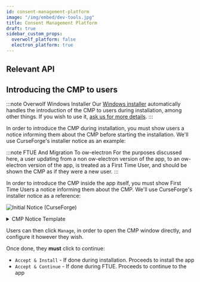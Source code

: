 ```yaml
---
id: consent-management-platform
image: "/img/embed/dev-tools.jpg"
title: Consent Management Platform
draft: true
sidebar_custom_props:
  overwolf_platform: false
  electron_platform: true
---
```



<CMPIntro/>

## Relevant API


<API/>


## Introducing the CMP to users

<Tabs>
<TabItem value="installer-cmp" label="CMP During Installation" default>

:::note Overwolf Windows Installer
Our [Windows installer](./installer) automatically handles the introduction of the CMP to users during installation, among other things. If you wish to use it,
[ask us for more details](/support/contact-us).
:::

In order to introduce the CMP during installation, you must show users a notice informing them about the CMP before starting the installation.
We'll use CurseForge's installer notice as an example:

</TabItem>
<TabItem value="ftue-cmp" label="CMP During FTUE">

:::note FTUE And Migration To ow-electron
For the purposes discussed here, a user updating from a non ow-electron version of the app, to an ow-electron version of the app,
is treated as a First Time User, and should be shown the CMP as if they were a new user.
:::

In order to introduce the CMP inside the app itself, you must show First Time Users a notice informing them about the CMP.
We'll use CurseForge's installer notice as a reference:

</TabItem>
</Tabs>

![Initial Notice (CurseForge)](/assets/tools/ow-electron/consent-management-platform/notice.jpg)

<details>
<summary>CMP Notice Template</summary>

{Your-App-Name-Here} supports the display of in-app ads.
This helps app developers make a living,
and provide you with free high-quality apps.
In order to deliver ads that are relevant for you,
{Your-App-Name-Here} and trusted ad vendors store and/or access information on your computer,
and process personal data such as IP address and cookies.
Click the “Manage” button to control your consents,
or to object to the processing of your data when done on the basis of legitmate interest.
You can change your prefrences at any time via Overwolf settings. 

Purposes we use: Store and/or access information on a device,
personalised ads and content, ad and content measurement,
audience insights and product development.

</details>

Users can then click `Manage`, in order to open the CMP window directly, and configure it however they wish.

Once done, they **must** click to continue:
- `Accept & Install` - If done during installation. Proceeds to install the app
- `Accept & Continue` - If done during FTUE. Proceeds to continue to the app